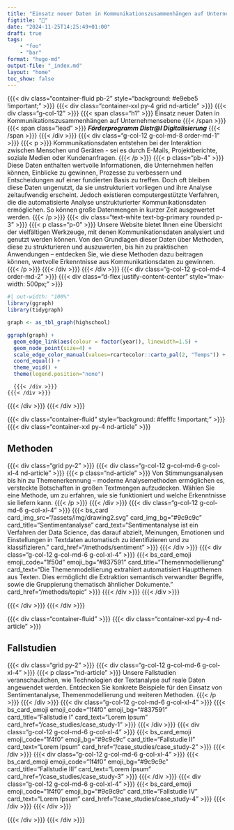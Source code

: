 ```yaml
---
title: "Einsatz neuer Daten in Kommunikationszusammenhängen auf Unternehmensebene"
figtitle: "💾"
date: "2024-11-25T14:25:49+01:00"
draft: true
tags: 
    - "foo"
    - "bar"
format: "hugo-md"
output-file: "_index.md"
layout: "home"
toc_show: false
---
```


<!-- Kommunikationsdaten umfassen Informationen, die bei der Interaktion zwischen Personen oder zwischen Personen und Geräten anfallen. Dazu gehören nicht nur die unmittelbaren Inhalte der Kommunikation, sondern auch verschiedene Metadaten wie Sender- und Empfängerinformationen, Zeitstempel, Betreffzeilen und mehr. Diese Daten können aus verschiedenen Quellen stammen, wie E-Mails, Textnachrichten, Chatprotokollen, sozialen Medien, Kundenanfragen und Kundenbefragungen. Für hessische Unternehmen können diese Kommunikationsdaten eine wertvolle Informationsquelle darstellen, deren Analyse wirtschaftlichen Mehrwert generieren kann.. -->

<!-- {{{< div id="chart" >}}} {{{< /div >}}}
<script src="/assets/js/wordcloud.js"></script> -->

{{{< div class="container-fluid pb-2" style="background: #e9ebe5 !important;" >}}}
  {{{< div class="container-xxl py-4 grid nd-article" >}}}
    {{{< div class="g-col-12" >}}} {{{< span class="h1" >}}} Einsatz neuer Daten in Kommunikationszusammenhängen auf Unternehmensebene {{{< /span >}}} <br> {{{< span class="lead" >}}} ***Förderprogramm Distr@l Digitalisierung*** {{{< /span >}}} {{{< /div >}}}
    {{{< div class="g-col-12 g-col-md-8 order-md-1" >}}}
      {{{< p >}}} Kommunikationsdaten entstehen bei der Interaktion zwischen Menschen und Geräten - sei es durch E-Mails, Projektberichte, soziale Medien oder Kundenanfragen. {{{< /p >}}} {{{< p class="pb-4" >}}} Diese Daten enthalten wertvolle Informationen, die Unternehmen helfen können, Einblicke zu gewinnen, Prozesse zu verbessern und Entscheidungen auf einer fundierten Basis zu treffen. Doch oft bleiben diese Daten ungenutzt, da sie unstrukturiert vorliegen und ihre Analyse zeitaufwendig erscheint. Jedoch existieren computergestützte Verfahren, die die automatisierte Analyse unstrukturierter Kommunikationsdaten ermöglichen. So können große Datenmengen in kurzer Zeit ausgewertet werden. {{{< /p >}}} 
      {{{< div class="text-white text-bg-primary rounded p-3" >}}} 
        {{{< p class="p-0" >}}} Unsere Website bietet Ihnen eine Übersicht der vielfältigen Werkzeuge, mit denen Kommunikationsdaten analysiert und genutzt werden können. Von den Grundlagen dieser Daten über Methoden, diese zu strukturieren und auszuwerten, bis hin zu praktischen Anwendungen – entdecken Sie, wie diese Methoden dazu beitragen können, wertvolle Erkenntnisse aus Kommunikationsdaten zu gewinnen. {{{< /p >}}} 
      {{{< /div >}}}
    {{{< /div >}}}
    {{{< div class="g-col-12 g-col-md-4 order-md-2" >}}}
      {{{< div class="d-flex justify-content-center" style="max-width: 500px;" >}}}

```r
#| out-width: "100%"
library(ggraph)
library(tidygraph)

graph <- as_tbl_graph(highschool)

ggraph(graph) +
  geom_edge_link(aes(colour = factor(year)), linewidth=1.5) +
  geom_node_point(size=4) +
  scale_edge_color_manual(values=rcartocolor::carto_pal(2, "Temps")) +
  coord_equal() +
  theme_void() +
  theme(legend.position="none")
```

      {{{< /div >}}}
    {{{< /div >}}}
  {{{< /div >}}}
{{{< /div >}}}

{{{< div class="container-fluid" style="background: #fefffc !important;" >}}} {{{< div class="container-xxl py-4 nd-article" >}}} 

## Methoden

<!-- `{r} stringi::stri_rand_lipsum(1)` -->
<!-- Datenwissenschaftliche Methoden ermöglichen es, große Mengen an Textdaten zu analysieren, zu strukturieren und wertvolle Erkenntnisse daraus zu gewinnen. Verschiedene Techniken helfen dabei, Muster zu erkennen, Informationen zu kategorisieren und komplexe Zusammenhänge sichtbar zu machen. -->

{{{< div class="grid py-2" >}}} 
    {{{< div class="g-col-12 g-col-md-6 g-col-xl-4 nd-article" >}}} 
        {{{< p class="nd-article" >}}} Von Stimmungsanalysen bis hin zu Themenerkennung – moderne Analysemethoden ermöglichen es, versteckte Botschaften in großen Textmengen aufzudecken. Wählen Sie eine Methode, um zu erfahren, wie sie funktioniert und welche Erkenntnisse sie liefern kann. {{{< /p >}}}
    {{{< /div >}}} 
    {{{< div class="g-col-12 g-col-md-6 g-col-xl-4" >}}} 
        {{{< bs_card card_img_src="/assets/img/drawing2.svg" card_img_bg="#9c9c9c" card_title="Sentimentanalyse" card_text="Sentimentanalyse ist ein Verfahren der Data Science, das darauf abzielt, Meinungen, Emotionen und Einstellungen in Textdaten automatisch zu identifizieren und zu klassifizieren." card_href="/methods/sentiment" >}}}
    {{{< /div >}}} 
    {{{< div class="g-col-12 g-col-md-6 g-col-xl-4" >}}} 
        {{{< bs_card_emoji emoji_code="1f50d" emoji_bg="#837591" card_title="Themenmodellierung" card_text="Die Themenmodellierung extrahiert automatisiert Hauptthemen aus Texten. Dies ermöglicht die Extraktion semantisch verwandter Begriffe, sowie die Gruppierung thematisch ähnlicher Dokumente." card_href="/methods/topic" >}}}
    {{{< /div >}}} 
{{{< /div >}}} 

{{{< /div >}}} {{{< /div >}}} 



{{{< div class="container-fluid" >}}} {{{< div class="container-xxl py-4 nd-article" >}}}

## Fallstudien

<!-- `{r} stringi::stri_rand_lipsum(1)` -->

{{{< div class="grid py-2" >}}} 
    {{{< div class="g-col-12 g-col-md-6 g-col-xl-4" >}}} 
        {{{< p class="nd-article" >}}} Unsere Fallstudien veranschaulichen, wie Technologien der Textanalyse auf reale Daten angewendet werden. Entdecken Sie konkrete Beispiele für den Einsatz von Sentimentanalyse, Themenmodellierung und weiteren Methoden. {{{< /p >}}}
    {{{< /div >}}} 
    {{{< div class="g-col-12 g-col-md-6 g-col-xl-4" >}}} 
        {{{< bs_card_emoji emoji_code="1f4f0" emoji_bg="#837591" card_title="Fallstudie I" card_text="Lorem Ipsum" card_href="/case_studies/case_study-1" >}}}
    {{{< /div >}}} 
    {{{< div class="g-col-12 g-col-md-6 g-col-xl-4" >}}} 
        {{{< bs_card_emoji emoji_code="1f4f0" emoji_bg="#9c9c9c" card_title="Fallstudie II" card_text="Lorem Ipsum" card_href="/case_studies/case_study-2" >}}}
    {{{< /div >}}} 
    {{{< div class="g-col-12 g-col-md-6 g-col-xl-4" >}}} 
        {{{< bs_card_emoji emoji_code="1f4f0" emoji_bg="#9c9c9c" card_title="Fallstudie III" card_text="Lorem Ipsum" card_href="/case_studies/case_study-3" >}}}
    {{{< /div >}}} 
    {{{< div class="g-col-12 g-col-md-6 g-col-xl-4" >}}} 
        {{{< bs_card_emoji emoji_code="1f4f0" emoji_bg="#9c9c9c" card_title="Fallstudie IV" card_text="Lorem Ipsum" card_href="/case_studies/case_study-4" >}}}
    {{{< /div >}}} 
{{{< /div >}}}

{{{< /div >}}} {{{< /div >}}}

<!-- {{{< div class="container-fluid" style="background: #fefffc !important;" >}}} {{{< div class="container-xxl py-4 nd-article" >}}}  -->

<!-- ## Palette -->

<!-- ```{r} -->
<!-- library(ggplot2) -->

<!-- palette <- tibble::tribble( -->
<!--   ~color, ~palette, -->
<!--   "#2e2933", "base", -->
<!--   "#837591", "base", -->
<!--   "#e9ebe5", "base", -->
<!--   "#cf597e", "diverging", -->
<!--   "#e88471", "diverging", -->
<!--   "#eeb479", "diverging", -->
<!--   "#e9e29c", "diverging", -->
<!--   "#9ccb86", "diverging", -->
<!--   "#39b185", "diverging", -->
<!--   "#009392", "diverging", -->
<!--   "#f7feae", "sequential", -->
<!--   "#b7e6a5", "sequential", -->
<!--   "#7ccba2", "sequential", -->
<!--   "#46aea0", "sequential", -->
<!--   "#089099", "sequential", -->
<!--   "#00718b", "sequential", -->
<!--   "#045275", "sequential", -->
<!-- ) -->

<!-- palette |>  -->
<!--   dplyr::mutate( -->
<!--     color_palette_rank = dplyr::row_number(), .by=palette -->
<!--   ) |> -->
<!--   ggplot(aes(x=color_palette_rank, y=forcats::fct_rev(palette), fill=color)) + -->
<!--   geom_tile(width=1) + -->
<!--   geom_text(aes(label=color), color="black", nudge_x=0.1, nudge_y=0.1) + -->
<!--   geom_text(aes(label=color), color="white", nudge_x=-0.1, nudge_y=-0.1) + -->
<!--   scale_fill_identity() + -->
<!--   coord_equal() + -->
<!--   theme_minimal() + -->
<!--   theme( -->
<!--     axis.title=element_blank(), -->
<!--     axis.text.x=element_blank(), -->
<!--     axis.ticks.x=element_blank(), -->
<!--     panel.grid=element_blank() -->
<!--   ) -->
<!-- ``` -->

<!-- ## Emojis -->

<!-- 📧📨📄👥👤🗣️🌐📱📰📣 -->


<!-- {{{< /div >}}} {{{< /div >}}} -->

